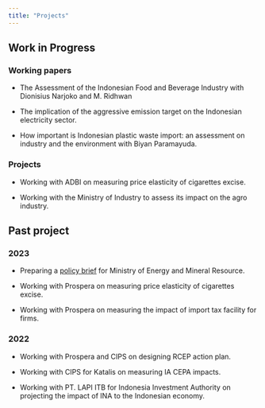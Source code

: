 ```yaml
---
title: "Projects"
---
```


## Work in Progress

### Working papers

- The Assessment of the Indonesian Food and Beverage Industry with Dionisius Narjoko and M. Ridhwan

- The implication of the aggressive emission target on the Indonesian electricity sector.

- How important is Indonesian plastic waste import: an assessment on industry and the environment with Biyan Paramayuda.

### Projects

- Working with ADBI on measuring price elasticity of cigarettes excise.

- Working with the Ministry of Industry to assess its impact on the agro industry.

## Past project

### 2023

- Preparing a [policy brief](/aldi) for Ministry of Energy and Mineral Resource.

- Working with Prospera on measuring price elasticity of cigarettes excise.

- Working with Prospera on measuring the impact of import tax facility for firms.

### 2022

- Working with Prospera and CIPS on designing RCEP action plan.

- Working with CIPS for Katalis on measuring IA CEPA impacts.

- Working with PT. LAPI ITB for Indonesia Investment Authority on projecting the impact of INA to the Indonesian economy.
